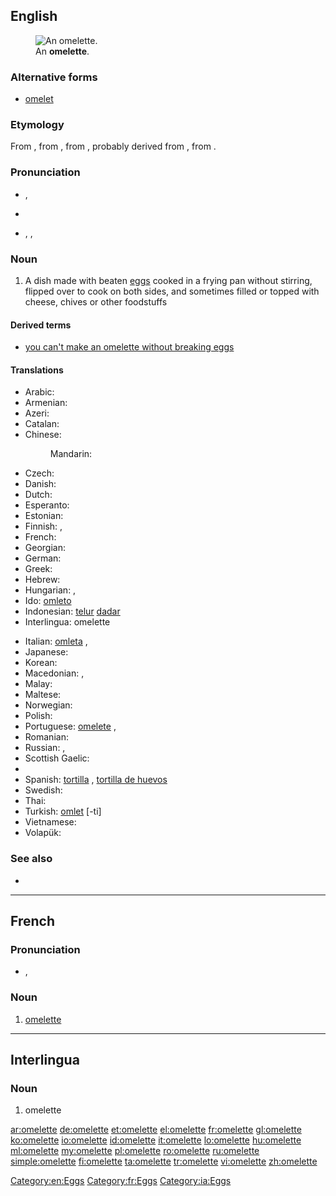 ==English==
[[Image:FoodOmelete.jpg|thumb|right|An '''omelette'''.]]

===Alternative forms===
* [[omelet]] {{qualifier|chiefly US}}

===Etymology===
From {{etyl|fr}} {{term|omelette|lang=fr}}, from {{term|alemette|lang=fr}}, from {{term|alemelle||knife blade|lang=fr}}, probably derived from {{term|lemelle|la lemelle|lang=fr}}, from {{etyl|la}} {{term|lamella||thin plate|lang=la}}.

===Pronunciation===
* {{a|Australia|UK}} {{IPA|/ˈɒm.lət/}}, {{X-SAMPA|/"Qm.l@t/}}
* {{audio|en-uk-omelette.ogg|Audio (UK)}}
* {{a|US}} {{enPR|ŏm'ə-lĭt|ŏm'lĭt}}, {{IPA|/ˈɑməlɪt/|/ɑmlɪt/}}, {{X-SAMPA|/Am@lIt/|/AmlIt/}}

{{rfp|lang=en|US pronunciations need verifying}}

===Noun===
{{wikipedia}}
{{en-noun}}

# A dish made with beaten [[egg]]s cooked in a frying pan without stirring, flipped over to cook on both sides, and sometimes filled or topped with cheese, chives or other foodstuffs

====Derived terms====
* [[you can't make an omelette without breaking eggs]]

====Translations====
{{trans-top|dish made with beaten eggs}}
* Arabic: {{t-|ar|عجة|f|tr=ʿújja|sc=Arab}}
* Armenian: {{t-|hy|ձվածեղ|tr=jvaçeġ}}
* Azeri: {{t+|az|qayğanaq}}
* Catalan: {{t-|ca|truita|f}}
* Chinese:
*: Mandarin: {{t-|cmn|煎蛋饼|tr=jiāndànbǐng|sc=Hani}}
* Czech: {{t-|cs|omeleta|f}}
* Danish: {{t-|da|omelet|c}}
* Dutch: {{t+|nl|omelet|f}}
* Esperanto: {{t-|eo|omleto|xs=Esperanto}}
* Estonian: {{t-|et|omlett}}
* Finnish: {{t+|fi|munakas}}, {{t+|fi|omeletti}}
* French: {{t+|fr|omelette|f}}
* Georgian: {{t-|ka|ომლეტი|tr=omleti|sc=Geor}}
* German: {{t+|de|Omelett|n}}
* Greek: {{t+|el|ομελέτα|tr=omeléta}}
* Hebrew: {{t+|he|חביתה|f|tr=havita}}
* Hungarian: {{t+|hu|omlett}}, {{t-|hu|tojáslepény}}
* Ido: [[omleto]]
* Indonesian: [[telur]] [[dadar]]
* Interlingua: omelette
{{trans-mid}}
* Italian: [[omleta]] {{f}}, {{t-|it|frittata|f}}
* Japanese: {{t+|ja|オムレツ|tr=omuretsu}}
* Korean: {{t-|ko|오믈렛|tr=omeullet, omeulles-|sc=Kore}}
* Macedonian: {{t-|mk|омлет|m|tr=ómlet}},  {{t-|mk|кајгана|f|tr=kájgana}}
* Malay: {{t-|ms|telur dadar}}
* Maltese: {{t-|mt|froġa|xs=Maltese}}
* Norwegian: {{t+|no|omelett|m}}
* Polish: {{t+|pl|omlet|m}}
* Portuguese: [[omelete]] {{f}}, {{t+|pt|fritada|f}}
* Romanian: {{t+|ro|omletă}}
* Russian: {{t+|ru|омлет|m|tr=omlét}}, {{t+|ru|яичница|f|tr=jaíšnica|sc=Cyrl}} {{qualifier|"[[ч]]" ("č") is pronounced as "[[ш]]" ("š") here}}
* Scottish Gaelic: {{t-|gd|bonnach-uighe|m|xs=Scottish Gaelic}}
* {{trreq|sh}}
* Spanish: [[tortilla]] {{f}} {{qualifier|Spain}}, [[tortilla de huevos]]
* Swedish: {{t+|sv|omelett|c}}
* Thai: {{t-|th|ไข่เจียว|tr=kài jieow|sc=Thai}}
* Turkish: [[omlet]] [-ti]
* Vietnamese: {{t-|vi|món trứng tráng}}
* Volapük: {{t+|vo|moelät}}
{{trans-bottom}}

===See also===
* {{commonslite}}

[[Category:en:Eggs]]

----

==French==

===Pronunciation===
* {{IPA|/ˈɔm(ə)lɛt(ə)/|lang=fr}}, {{X-SAMPA|/"Om(@)lEt(@)/}}

===Noun===
{{fr-noun|f}}

# [[#English|omelette]]

[[Category:fr:Eggs]]

----

==Interlingua==

===Noun===
{{ia-noun}}

# omelette

[[Category:ia:Eggs]]

[[ar:omelette]]
[[de:omelette]]
[[et:omelette]]
[[el:omelette]]
[[fr:omelette]]
[[gl:omelette]]
[[ko:omelette]]
[[io:omelette]]
[[id:omelette]]
[[it:omelette]]
[[lo:omelette]]
[[hu:omelette]]
[[ml:omelette]]
[[my:omelette]]
[[pl:omelette]]
[[ro:omelette]]
[[ru:omelette]]
[[simple:omelette]]
[[fi:omelette]]
[[ta:omelette]]
[[tr:omelette]]
[[vi:omelette]]
[[zh:omelette]]